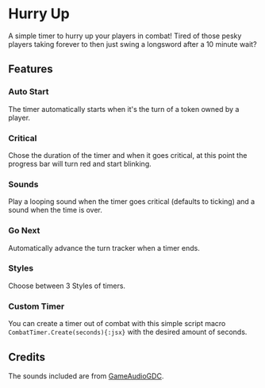 
# Hurry Up

<ImageButBetter
  src='/../public/images/Hurry-Up/Hutimer.png'
  alt='The Hurry Up! Timer'
  width={2000}
  height={2000}
  className={styles.wikiimagesmall}
/>
A simple timer to hurry up your players in combat\! Tired of those pesky players
taking forever to then just swing a longsword after a 10 minute wait?

## Features

### Auto Start

The timer automatically starts when it's the turn of a token owned by a
player.

### Critical

Chose the duration of the timer and when it goes critical, at this point
the progress bar will turn red and start blinking.

### Sounds

Play a looping sound when the timer goes critical (defaults to ticking)
and a sound when the time is over.
<ImageButBetter
  src='/../public/images/Hurry-Up/Hucirclecrit.png'
  alt='Circle Style Timer going critical'
  width={2000}
  height={2000}
  className={styles.wikiimagesmall}
/>

### Go Next

Automatically advance the turn tracker when a timer ends.

### Styles

Choose between 3 Styles of timers.
<ImageButBetter
  src='/../public/images/Hurry-Up/Husand.png'
  alt='Sand style timer'
  width={2000}
  height={2000}
  className={styles.wikiimagesmall}
/>

### Custom Timer

You can create a timer out of combat with this simple script macro
`CombatTimer.Create(seconds){:jsx}` with the desired amount of seconds.

## Credits

The sounds included are from
[GameAudioGDC](https://sonniss.com/gameaudiogdc).
